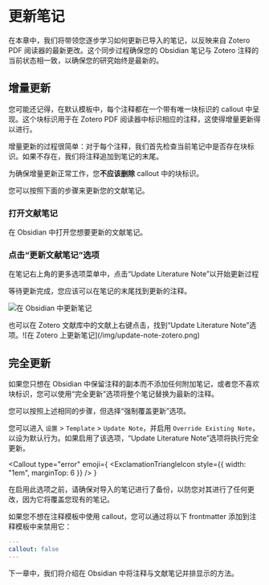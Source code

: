 
# 更新笔记

在本章中，我们将带领您逐步学习如何更新已导入的笔记，以反映来自 Zotero PDF 阅读器的最新更改。这个同步过程确保您的 Obsidian 笔记与 Zotero 注释的当前状态相一致，以确保您的研究始终是最新的。

## 增量更新

您可能还记得，在默认模板中，每个注释都在一个带有唯一块标识的 callout 中呈现。这个块标识用于在 Zotero PDF 阅读器中标识相应的注释，这使得增量更新得以进行。

增量更新的过程很简单：对于每个注释，我们首先检查当前笔记中是否存在块标识。如果不存在，我们将注释追加到笔记的末尾。

<Callout type="warning">

为确保增量更新正常工作，您**不应该删除** callout 中的块标识。

</Callout>

您可以按照下面的步骤来更新您的文献笔记。

<Steps>

### 打开文献笔记

在 Obsidian 中打开您想要更新的文献笔记。

### 点击“更新文献笔记”选项

在笔记右上角的更多选项菜单中，点击“Update Literature Note”以开始更新过程

等待更新完成，您应该可以在笔记的末尾找到更新的注释。

![在 Obsidian 中更新笔记](/img/update-note-obsidian.png)

</Steps>

<Callout>
  也可以在 Zotero 文献库中的文献上右键点击，找到“Update Literature Note”选项。![在 Zotero 上更新笔记](/img/update-note-zotero.png)
</Callout>

## 完全更新

如果您只想在 Obsidian 中保留注释的副本而不添加任何附加笔记，或者您不喜欢块标识，您可以使用“完全更新”选项将整个笔记替换为最新的注释。

您可以按照上述相同的步骤，但选择“强制覆盖更新”选项。

您可以进入 `设置` > `Template` > `Update Note`，并启用 `Override Existing Note`，以设为默认行为。如果启用了该选项，“Update Literature Note”选项将执行完全更新。


<Callout
  type="error"
  emoji={
    <ExclamationTriangleIcon style={{ width: "1em", marginTop: 6 }} />
  }
>
  在启用此选项之前，请确保对导入的笔记进行了备份，以防您对其进行了任何更改，因为它将覆盖您现有的笔记。
</Callout>

<Callout>
如果您不想在注释模板中使用 callout，您可以通过将以下 frontmatter 添加到注释模板中来禁用它：

```yaml copy filename="注释模板"
---
callout: false
---
```
</Callout>

下一章中，我们将介绍在 Obsidian 中将注释与文献笔记并排显示的方法。